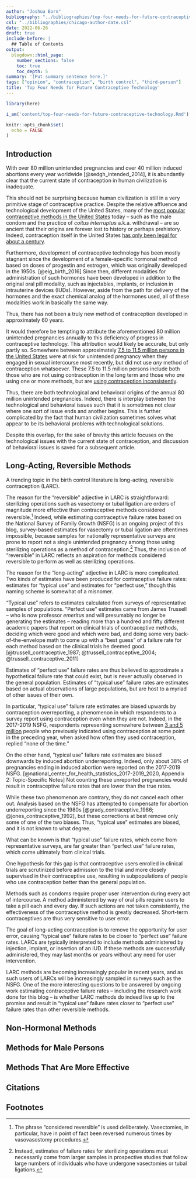 ```yaml
---
author: "Joshua Born"
bibliography: "../bibliographies/top-four-needs-for-future-contraceptive-technology.bib"
csl: "../bibliographies/chicago-author-date.csl"
date: 2022-06-26
draft: true
include-before: |
  ## Table of Contents
output:
  blogdown::html_page:
    number_sections: false
    toc: true
    toc_depth: 5
summary: '[Put summary sentence here.]'
tags: ["opinion", "contraception", "birth control", "third-person"]
title: 'Top Four Needs for Future Contraceptive Technology'
---
```


```r
library(here)

i_am('content/top-four-needs-for-future-contraceptive-technology.Rmd')

knitr::opts_chunk$set(
  echo = FALSE
)
```

## Introduction

With over 80 million unintended pregnancies and over 40 million induced abortions every year worldwide [@sedgh_intended_2014], it is abundantly clear that the current state of contraception in human civilization is inadequate. 

This should not be surprising because human civilization is still in a very primitive stage of contraceptive practice. Despite the relative affluence and technological development of the United States, many of the [most popular contraceptive methods in the United States](/use-of-contraception-in-the-united-states-2017-2019.html#methods-used) today -- such as the male condom and the practice of _coitus interruptus_ a.k.a. withdrawal -- are so ancient that their origins are forever lost to history or perhaps prehistory. Indeed, contraception itself in the United States [has only been legal for about a century](/margaret-sanger-on-abortion-in-her-own-words.html#who-was-margaret-sanger).

Furthermore, development of contraceptive technology has been mostly stagnant since the development of a female-specific hormonal method based on doses of progestin and estrogen, which was originally developed in the 1950s. [@eig_birth_2016] Since then, different modalities for administration of such hormones have been developed in addition to the original oral pill modality, such as injectables, implants, or inclusion in intrauterine devices (IUDs). However, aside from the path for delivery of the hormones and the exact chemical analog of the hormones used, all of these modalities work in basically the same way.

Thus, there has not been a truly new method of contraception developed in approximately 60 years.

It would therefore be tempting to attribute the aforementioned 80 million unintended pregnancies annually to this deficiency of progress in contraceptive technology. This attribution would likely be accurate, but only partly so. Somewhere between approximately [7.5 to 11.5 million persons in the United States](http://localhost:4321/use-of-contraception-in-the-united-states-2017-2019.html#use-of-contraception-during-most-recent-intercourse) were at risk for unintended pregnancy when they engaged in sexual intercourse most recently, but did not use _any_ method of contraception whatsoever. These 7.5 to 11.5 million persons include both those who are not using contraception in the long term and those who _are_ using one or more methods, but are [using contraception inconsistently](/use-of-contraception-in-the-united-states-2017-2019.html#consistency-of-use-of-contraception).

Thus, there are both technological and behavioral origins of the annual 80 million unintended pregnancies. Indeed, there is interplay between the technological and behavioral issues such that it is sometimes not clear where one sort of issue ends and another begins. This is further complicated by the fact that human civilization sometimes solves what appear to be its behavioral problems with technological solutions.

Despite this overlap, for the sake of brevity this article focuses on the technological issues with the current state of contraception, and discussion of behavioral issues is saved for a subsequent article.


## Long-Acting, Reversible Methods

A trending topic in the birth control literature is long-acting, reversible contraception (LARC).

The reason for the "reversible" adjective in LARC is straightforward: sterilizing operations such as vasectomy or tubal ligation are orders of magnitude more effective than contraceptive methods considered reversible.[^considered] Indeed, while estimating contraceptive failure rates based on the National Survey of Family Growth (NSFG) is an ongoing project of this blog, survey-based estimates for vasectomy or tubal ligation are oftentimes impossible, because samples for nationally representative surveys are prone to report not a single unintended pregnancy among those using sterilizing operations as a method of contraception.[^prospective] Thus, the inclusion of "reversible" in LARC reflects an aspiration for methods considered reversible to perform as well as sterilizing operations.

[^considered]: The phrase "considered reversible" is used deliberately. Vasectomies, in particular, have in point of fact been reversed numerous times by vasovasostomy procedures.

[^prospective]: Instead, estimates of failure rates for sterilizing operations must necessarily come from larger samples in prospective studies that follow large numbers of individuals who have undergone vasectomies or tubal ligations.

The reason for the "long-acting" adjective in LARC is more complicated. Two kinds of estimates have been produced for contraceptive failure rates: estimates for "typical use" and estimates for "perfect use," though this naming scheme is somewhat of a misnomer.

"Typical use" refers to estimates calculated from surveys of representative samples of populations. "Perfect use" estimates came from James Trussell -- who is now professor _emeritus_ and will presumably no longer be generating the estimates -- reading more than a hundred and fifty different academic papers that report on clinical trials of contraceptive methods, deciding which were good and which were bad, and doing some very back-of-the-envelope math to come up with a "best guess" of a failure rate for each method based on the clinical trials he deemed good. [@trussell_contraceptive_1987; @trussell_contraceptive_2004; @trussell_contraceptive_2011]

Estimates of "perfect use" failure rates are thus believed to approximate a hypothetical failure rate that could exist, but is never actually observed in the general population. Estimates of "typical use" failure rates are estimates based on actual observations of large populations, but are host to a myriad of other issues of their own.

In particular, "typical use" failure rate estimates are biased upwards by contraception overreporting, a phenomenon in which respondents to a survey report using contraception even when they are not. Indeed, in the 2017-2019 NSFG, respondents representing somewhere between [3 and 5 million](/use-of-contraception-in-the-united-states-2017-2019.html#any-method-during-past-12-months) people who previously indicated using contraception at some point in the preceding year, when asked how often they used contraception, replied "none of the time."

On the other hand, "typical use" failure rate estimates are biased downwards by induced abortion underreporting. Indeed, only about 38\% of pregnancies ending in induced abortion were reported on the 2017-2019 NSFG. [@national_center_for_health_statistics_2017-2019_2020, Appendix 2: Topic-Specific Notes] Not counting these unreported pregnancies would result in contraceptive failure rates that are lower than the true rates.

While these two phenomenon are contrary, they do not cancel each other out. Analysis based on the NSFG has attempted to compensate for abortion underreporting since the 1980s [@grady_contraceptive_1986; @jones_contraceptive_1992], but these corrections at best remove only some of one of the two biases. Thus, "typical use" estimates are biased, and it is not known to what degree.

What can be known is that "typical use" failure rates, which come from representative surveys, are far greater than "perfect use" failure rates, which come ultimately from clinical trials.

One hypothesis for this gap is that contraceptive users enrolled in clinical trials are scrutinized before admission to the trial and more closely supervised in their contraceptive use, resulting in subpopulations of people who use contraception better than the general population.

Methods such as condoms require proper user intervention during every act of intercourse. A method administered by way of oral pills require users to take a pill each and every day. If such actions are not taken consistently, the effectiveness of the contraceptive method is greatly decreased. Short-term contraceptives are thus very sensitive to user error.

The goal of long-acting contraception is to remove the opportunity for user error, causing "typical use" failure rates to be closer to "perfect use" failure rates. LARCs are typically interpreted to include methods administered by injection, implant, or insertion of an IUD. If these methods are successfully administered, they may last months or years without any need for user intervention.

LARC methods are becoming increasingly popular in recent years, and as such users of LARCs will be increasingly sampled in surveys such as the NSFG. One of the more interesting questions to be answered by ongoing work estimating contraceptive failure rates -- including the research work done for this blog -- is whether LARC methods do indeed live up to the promise and result in "typical use" failure rates closer to "perfect use" failure rates than other reversible methods.


## Non-Hormonal Methods


## Methods for Male Persons


## Methods That Are More Effective


## Citations

::: {#refs}
:::


## Footnotes
